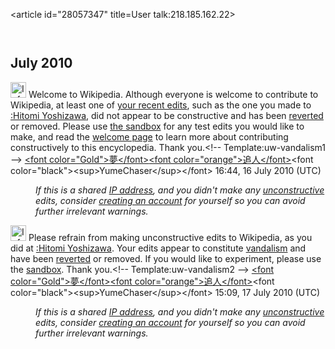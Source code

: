 <article id="28057347" title=User talk:218.185.162.22>
	<talkpage id="28057347" title="User talk:218.185.162.22">
{{ipsock|Inouea}}

== July 2010 ==
[[File:Information.svg|25px|alt=]] Welcome to Wikipedia. Although everyone is welcome to contribute to Wikipedia, at least one of [[Special:Contributions/218.185.162.22|your recent edits]], such as the one you made to [[:Hitomi Yoshizawa]], did not appear to be constructive and has been [[Help:Reverting|reverted]] or removed. Please use [[Wikipedia:Sandbox|the sandbox]] for any test edits you would like to make, and read the [[Wikipedia:Welcoming committee/Welcome to Wikipedia|welcome page]] to learn more about contributing constructively to this encyclopedia. Thank you.&lt;!-- Template:uw-vandalism1 --&gt; [[User:YumeChaser|&lt;font color=&quot;Gold&quot;&gt;夢&lt;/font&gt;]][[User talk:YumeChaser|&lt;font color=&quot;orange&quot;&gt;追人&lt;/font&gt;]]&lt;font color=&quot;black&quot;&gt;&lt;sup&gt;YumeChaser&lt;/sup&gt;&lt;/font&gt; 16:44, 16 July 2010 (UTC)
:''If this is a shared [[IP address]], and you didn't make any [[Wikipedia:vandalism|unconstructive]] edits, consider [[Wikipedia:Why create an account?|creating an account]] for yourself so you can avoid further irrelevant warnings.''

[[File:Information.svg|25px]] Please refrain from making unconstructive edits to Wikipedia, as you did at [[:Hitomi Yoshizawa]]. Your edits appear to constitute [[Wikipedia:Vandalism|vandalism]] and have been [[Help:Reverting|reverted]] or removed. If you would like to experiment, please use the [[Wikipedia:Sandbox|sandbox]]. Thank you.&lt;!-- Template:uw-vandalism2 --&gt; [[User:YumeChaser|&lt;font color=&quot;Gold&quot;&gt;夢&lt;/font&gt;]][[User talk:YumeChaser|&lt;font color=&quot;orange&quot;&gt;追人&lt;/font&gt;]]&lt;font color=&quot;black&quot;&gt;&lt;sup&gt;YumeChaser&lt;/sup&gt;&lt;/font&gt; 15:09, 17 July 2010 (UTC)
:''If this is a shared [[IP address]], and you didn't make any [[Wikipedia:vandalism|unconstructive]] edits, consider [[Wikipedia:Why create an account?|creating an account]] for yourself so you can avoid further irrelevant warnings.''
	</talkpage>
</article>